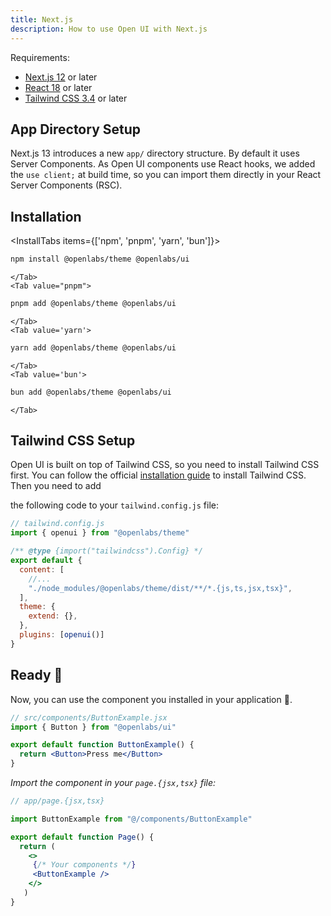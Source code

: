 ```yaml
---
title: Next.js
description: How to use Open UI with Next.js
---
```


Requirements:

- [Next.js 12](https://nextjs.org/) or later
- [React 18](https://reactjs.org/) or later
- [Tailwind CSS 3.4](https://tailwindcss.com/docs/guides/nextjs) or later

## App Directory Setup

Next.js 13 introduces a new `app/` directory structure. By default it uses Server Components. 
As Open UI components use React hooks, we added the `use client;` at build time, so you can import them
directly in your React Server Components (RSC).

## Installation

<InstallTabs items={['npm', 'pnpm', 'yarn', 'bun']}>
    <Tab value='npm'>

```bash
npm install @openlabs/theme @openlabs/ui
```

    </Tab>
    <Tab value="pnpm">

```bash
pnpm add @openlabs/theme @openlabs/ui
```

    </Tab>
    <Tab value='yarn'>

```bash
yarn add @openlabs/theme @openlabs/ui
```

    </Tab>
    <Tab value='bun'>

```bash
bun add @openlabs/theme @openlabs/ui
```

    </Tab>

</InstallTabs>

## Tailwind CSS Setup

Open UI is built on top of Tailwind CSS, so you need to install Tailwind CSS first. You can follow the official [installation guide](https://tailwindcss.com/docs/guides/nextjs) to install Tailwind CSS. Then you need to add

the following code to your `tailwind.config.js` file:

```js
// tailwind.config.js
import { openui } from "@openlabs/theme"

/** @type {import("tailwindcss").Config} */
export default {
  content: [
    //...
    "./node_modules/@openlabs/theme/dist/**/*.{js,ts,jsx,tsx}",
  ],
  theme: {
    extend: {},
  },
  plugins: [openui()]
}
```

## Ready 🎉

Now, you can use the component you installed in your application 🎉.

```jsx
// src/components/ButtonExample.jsx
import { Button } from "@openlabs/ui"

export default function ButtonExample() {
  return <Button>Press me</Button>
}
```

_Import the component in your `page.{jsx,tsx}` file:_

```jsx
// app/page.{jsx,tsx}

import ButtonExample from "@/components/ButtonExample"

export default function Page() {
  return (
    <>
     {/* Your components */}
     <ButtonExample />    
    </>
   )
}
```

